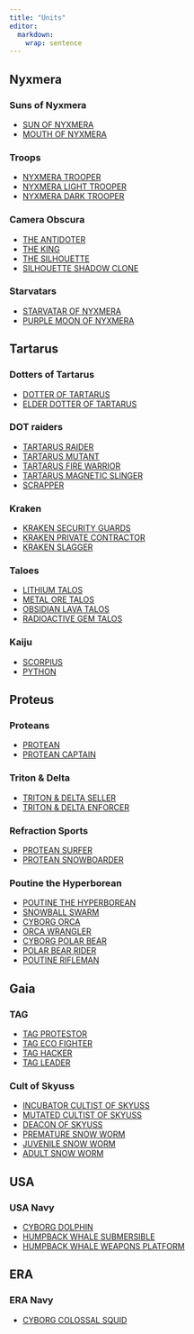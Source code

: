 ```yaml
---
title: "Units"
editor: 
  markdown: 
    wrap: sentence
---
```


## Nyxmera

### Suns of Nyxmera

- [SUN OF NYXMERA](/Nyxmera/Suns.qmd#sun_nyxmera)
- [MOUTH OF NYXMERA](/Nyxmera/Suns.qmd#mouth_nyxmera)

### Troops
    
- [NYXMERA TROOPER](/Nyxmera/Troops.qmd#nyxmera_tropper)
- [NYXMERA LIGHT TROOPER](/Nyxmera/Troops.qmd#nyxmera_light_tropper)
- [NYXMERA DARK TROOPER](/Nyxmera/Troops.qmd#nyxmera_dark_trooper)

### Camera Obscura

- [THE ANTIDOTER](/Nyxmera/Camera_Obscura.qmd#the_antidoter)
- [THE KING](/Nyxmera/Camera_Obscura.qmd#the_king)
- [THE SILHOUETTE](/Nyxmera/Camera_Obscura.qmd#the_silhouette)
- [SILHOUETTE SHADOW CLONE](/Nyxmera/Camera_Obscura.qmd#silhouette_shadow_clone)
 
### Starvatars

- [STARVATAR OF NYXMERA](/Nyxmera/Starvatars.qmd#starvatar)
- [PURPLE MOON OF NYXMERA](/Nyxmera/Starvatars.qmd#purple_moon)

## Tartarus

### Dotters of Tartarus

- [DOTTER OF TARTARUS](/Tartarus/Dotters.qmd#Dotter)
- [ELDER DOTTER OF TARTARUS](/Tartarus/Dotters.qmd#elder_dotter)

### DOT raiders
    
- [TARTARUS RAIDER](/Tartarus/DOT_raiders.qmd#raider)
- [TARTARUS MUTANT](/Tartarus/DOT_raiders.qmd#tartarus_mutant)
- [TARTARUS FIRE WARRIOR](/Tartarus/DOT_raiders.qmd#fire_warrior)
- [TARTARUS MAGNETIC SLINGER](/Tartarus/DOT_raiders.qmd#magnetic_slinger)
- [SCRAPPER](/Tartarus/DOT_raiders.qmd#scrapper)

### Kraken

- [KRAKEN SECURITY GUARDS](/Tartarus/Kraken.qmd#kraken_guard)
- [KRAKEN PRIVATE CONTRACTOR](/Tartarus/Kraken.qmd#kraken_contractors)
- [KRAKEN SLAGGER](Tartarus/Kraken.qmd#kraken_slagger)

### Taloes

- [LITHIUM TALOS](/Tartarus/Taloes.qmd#litium_talos)
- [METAL ORE TALOS](/Tartarus/Taloes.qmd#ore_talos)
- [OBSIDIAN LAVA TALOS](/Tartarus/Taloes.qmd#obsidian_talos)
- [RADIOACTIVE GEM TALOS](/Tartarus/Taloes.qmd#rad_talos)

### Kaiju

- [SCORPIUS](/Tartarus/Kaiju.qmd#scorpius)
- [PYTHON](/Tartarus/Kaiju.qmd#python)

## Proteus

### Proteans

- [PROTEAN](/Proteus/Proteans.qmd#protean)
- [PROTEAN CAPTAIN](/Proteus/Proteans.qmd#protean_captain)

### Triton & Delta

- [TRITON & DELTA SELLER](/Triton_n_Delta.qmd#triton_delta_seller)
- [TRITON & DELTA ENFORCER](/Proteus/Triton_n_Delta.qmd#triton-delta-enforcer)

### Refraction Sports

- [PROTEAN SURFER](/Proteus/Refraction_Sports.qmd#protean-surfer)
- [PROTEAN SNOWBOARDER](/Proteus/Refraction_Sports.qmd#protean-snowboarder)

### Poutine the Hyperborean

- [POUTINE THE HYPERBOREAN](/Proteus/Poutine_the_hyperborean.qmd#poutine)
- [SNOWBALL SWARM](/Proteus/Poutine_the_hyperborean.qmd#snowball_swarm)
- [CYBORG ORCA](/Proteus/Poutine_the_hyperborean.qmd#cyborg_orca)
- [ORCA WRANGLER](/Proteus/Poutine_the_hyperborean.qmd#orca_wrangler)
- [CYBORG POLAR BEAR](/Proteus/Poutine_the_hyperborean.qmd#cyborg_polar_bear)
- [POLAR BEAR RIDER](/Proteus/Poutine_the_hyperborean.qmd#cyborg_polar_bear_rider)
- [POUTINE RIFLEMAN](/Proteus/Poutine_the_hyperborean.qmd#poutine_rifleman)

## Gaia

### TAG

- [TAG PROTESTOR](/Gaia/TAG.qmd#tag_protestor)
- [TAG ECO FIGHTER](/Gaia/TAG.qmd#tag_fighter)
- [TAG HACKER](/Gaia/TAG.qmd#tag_hacker)
- [TAG LEADER](/Gaia/TAG.qmd#tag_leader)

### Cult of Skyuss

- [INCUBATOR CULTIST OF SKYUSS](/Gaia/Skyuss.qmd#skyuss_incubator)
- [MUTATED CULTIST OF SKYUSS](/Gaia/Skyuss.qmd#skyuss_mutated_cultist)
- [DEACON OF SKYUSS](/Gaia/Skyuss.qmd#skyuss_deacon)
- [PREMATURE SNOW WORM](/Gaia/Skyuss.qmd#premature_worm)
- [JUVENILE SNOW WORM](/Gaia/Skyuss.qmd#juvenile_worm)
- [ADULT SNOW WORM](/Gaia/Skyuss.qmd#adult_worm)

## USA

### USA Navy

- [CYBORG DOLPHIN](/History/USA_navy.qmd#cyborg_dolphin)
- [HUMPBACK WHALE SUBMERSIBLE](/History/USA_navy.qmd#humpback_sub)
- [HUMPBACK WHALE WEAPONS PLATFORM](/History/USA_navy.qmd#humpback_plat)

## ERA

### ERA Navy

- [CYBORG COLOSSAL SQUID](/History/ERA_navy.qmd#cyborg_colossal_squid)
